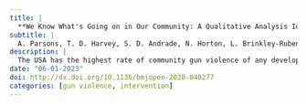 ```yaml
---
title: |
  **We Know What's Going on in Our Community: A Qualitative Analysis Identifying Community Assets that Deter Gun Violence**
subtitle: |
  A. Parsons, T. D. Harvey, S. D. Andrade, N. Horton, L. Brinkley-Rubenstein, G. Wood, L. W. Holaday, C. Riley, V. T. Spell, A. V. Papachristos, E. A. Wang, and B. Roy ⸱ *SSM*
description: |
  The USA has the highest rate of community gun violence of any developed democracy. There is an urgent need to develop feasible, scalable and community-led interventions that mitigate incident gun violence and its associated health impacts. Our community-academic research team received National Institutes of Health funding to design a community-led intervention that mitigates the health impacts of living in communities with high rates of gun violence.
date: "06-01-2023"
doi: http://dx.doi.org/10.1136/bmjopen-2020-040277
categories: [gun violence, intervention]
---
```



